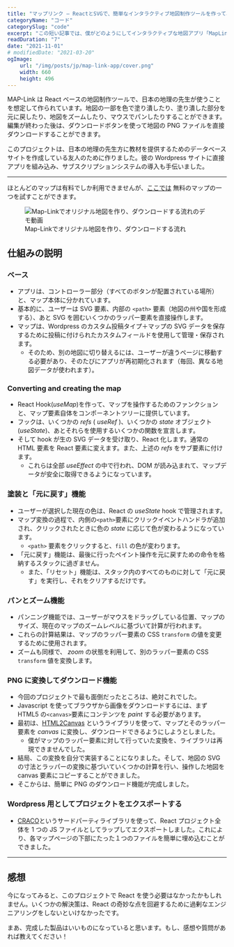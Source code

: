 ```yaml
---
title: "マップリンク – ReactとSVGで、簡単なインタラクティブ地図制作ツールを作ってみた"
categoryName: "コード"
categorySlug: "code"
excerpt: "この短い記事では、僕がどのようにしてインタラクティブな地図アプリ「MapLink」を作成したかについて説明します。このアプリでは、拡大、縮小、左右上下への移動がスムーズにでき、ダブルクリックで好きな色付けをし、完成した地図をPNGファイルとしてダウンロードすることが可能。"
readDuration: "7"
date: "2021-11-01"
# modifiedDate: "2021-03-20"
ogImage:
    url: "/img/posts/jp/map-link-app/cover.png"
    width: 660
    height: 496
---
```


MAP-Link は React ベースの地図制作ツールで、日本の地理の先生が使うことを想定して作られています。地図の一部を色で塗り潰したり、塗り潰した部分を元に戻したり、地図をズームしたり、マウスでパンしたりすることができます。
編集が終わった後は、ダウンロードボタンを使って地図の PNG ファイルを直接ダウンロードすることができます。

このプロジェクトは、日本の地理の先生方に教材を提供するためのデータベースサイトを作成している友人のために作りました。彼の Wordpress サイトに直接アプリを組み込み、サブスクリプションシステムの導入も手伝いました。

---

ほとんどのマップは有料でしか利用できませんが、[ここでは](https://ee-arts.biz/map/mollweide-0/) 無料のマップの一つを試すことができます。

<figure>
    <img
        src="https://res.cloudinary.com/veritasnz/image/upload/v1638874267/recording_jcm6f5.gif"
        alt="Map-Linkでオリジナル地図を作り、ダウンロードする流れのデモ動画"
    />
    <figcaption>
        Map-Linkでオリジナル地図を作り、ダウンロードする流れ
    </figcaption>
</figure>

## 仕組みの説明

### ベース

-   アプリは、コントローラー部分（すべてのボタンが配置されている場所）と、マップ本体に分かれています。
-   基本的に、ユーザーは SVG 要素、内部の `<path>` 要素（地図の州や国を形成する）、あと SVG を囲むいくつかのラッパー要素を直接操作します。
-   マップは、Wordpress のカスタム投稿タイプ＋マップの SVG データを保存するために投稿に付けられたカスタムフィールドを使用して管理・保存されます。
    -   そのため、別の地図に切り替えるには、ユーザーが違うページに移動する必要があり、そのたびにアプリが再初期化されます（毎回、異なる地図データが使われます）。

### Converting and creating the map

-   React Hook(_useMap_)を作って、マップを操作するためのファンクションと、マップ要素自体をコンポーネントツリーに提供しています。
-   フックは、いくつかの _refs_ ( _useRef_ )、いくつかの _state_ オブジェクト(_useState_)、あとそれらを使用するいくつかの関数を宣言します。
-   そして hook が生の SVG データを受け取り、React 化します。通常の HTML 要素を React 要素に変えます。また、上述の _refs_ をサブ要素に付けます。
    -   これらは全部 _useEffect_ の中で行われ、DOM が読み込まれて、マップデータが安全に取得できるようになっています。

### 塗装と「元に戻す」機能

-   ユーザーが選択した現在の色は、React の _useState_ hook で管理されます。
-   マップ変換の過程で、内側の`<path>`要素にクリックイベントハンドラが追加され、クリックされたときに色の _state_ に応じて色が変わるようになっています。
    -   `<path>` 要素をクリックすると、`fill` の色が変わります。
-   「元に戻す」機能は、最後に行ったペイント操作を元に戻すための命令を格納するスタックに過ぎません。
    -   また、「リセット」機能は、スタック内のすべてのものに対して「元に戻す」を実行し、それをクリアするだけです。

### パンとズーム機能

-   パンニング機能では、ユーザーがマウスをドラッグしている位置、マップのサイズ、現在のマップのズームレベルに基づいて計算が行われます。
-   これらの計算結果は、マップのラッパー要素の CSS `transform` の値を変更するために使用されます。
-   ズームも同様で、 _zoom_ の状態を利用して、別のラッパー要素の CSS `transform` 値を変換します。

### PNG に変換してダウンロード機能

-   今回のプロジェクトで最も面倒だったところは、絶対これでした。
-   Javascript を使ってブラウザから画像をダウンロードするには、まず HTML5 の`<canvas>`要素にコンテンツを _paint_ する必要があります。
-   最初は、[HTML2Canvas](https://html2canvas.hertzen.com/) というライブラリを使って、マップとそのラッパー要素を _canvas_ に変換し、ダウンロードできるようにしようとしました。
    -   僕がマップのラッパー要素に対して行っていた変換を、ライブラリは再現できませんでした。
-   結局、この変換を自分で実装することになりました。そして、地図の SVG の寸法とラッパーの変換に基づいていくつかの計算を行い、操作した地図を canvas 要素にコピーすることができました。
-   そこからは、簡単に PNG のダウンロード機能が完成しました。

### Wordpress 用としてプロジェクトをエクスポートする

-   [CRACO](https://github.com/gsoft-inc/craco)というサードパーティライブラリを使って、React プロジェクト全体を 1 つの JS ファイルとしてラップしてエクスポートしました。これにより、各マップページの下部にたった１つのファイルを簡単に埋め込むことができました。

---

## 感想

今になってみると、このプロジェクトで React を使う必要はなかったかもしれません。いくつかの解決策は、React の奇妙な点を回避するために過剰なエンジニアリングをしないといけなかったです。

まあ、完成した製品はいいものになっていると思います。もし、感想や質問があれば教えてください！
